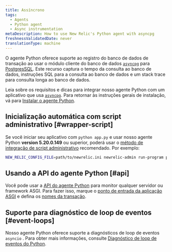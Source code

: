 ```yaml
---
title: Assíncrono
tags:
  - Agents
  - Python agent
  - Async instrumentation
metaDescription: How to use New Relic's Python agent with asyncpg
freshnessValidatedDate: never
translationType: machine
---
```


O agente Python oferece suporte ao registro do banco de dados de transação ao usar o módulo cliente do banco de dados [`asyncpg`](https://pypi.org/project/asyncpg/) para [PostgresSQL](https://www.postgresql.org/). Este recurso captura o tempo da consulta ao banco de dados, instruções SQL para a consulta ao banco de dados e um stack trace para consulta longa ao banco de dados.

Leia sobre os requisitos e dicas para integrar nosso agente Python com um aplicativo que usa [`asyncpg`](https://pypi.org/project/asyncpg/). Para retornar às instruções gerais de instalação, vá para [Instalar o agente Python](/docs/agents/python-agent/installation-configuration/python-agent-installation).

## Inicialização automática com script administrativo [#wrapper-script]

Se você iniciar seu aplicativo com `python app.py` e usar nosso agente Python <DNT>**version 5.20.0.149**</DNT> ou superior, poderá usar o [método de integração de script administrativo](/docs/agents/python-agent/installation-configuration/python-agent-installation#integration) recomendado. Por exemplo:

```sh
NEW_RELIC_CONFIG_FILE=path/to/newrelic.ini newrelic-admin run-program python path_to_app
```

## Usando a API do agente Python [#api]

Você pode usar a [API do agente Python](/docs/agents/python-agent/python-agent-api) para monitor qualquer servidor ou framework ASGI. Para fazer isso, marque o [ponto de entrada da aplicação ASGI](/docs/agents/python-agent/python-agent-api/asgiapplication-python-agent-api) e defina os [nomes da transação](/docs/agents/python-agent/python-agent-api/settransactionname-python-agent-api).

## Suporte para diagnóstico de loop de eventos [#event-loops]

Nosso agente Python oferece suporte a diagnósticos de loop de eventos `asyncio` . Para obter mais informações, consulte [Diagnóstico de loop de eventos do Python](/docs/agents/python-agent/supported-features/python-event-loop-diagnostics).